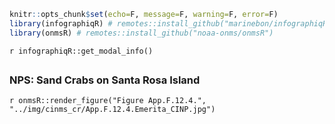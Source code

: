 ```r
knitr::opts_chunk$set(echo=F, message=F, warning=F, error=F)
library(infographiqR) # remotes::install_github("marinebon/infographiqR") 
library(onmsR) # remotes::install_github("noaa-onms/onmsR")
```

`r infographiqR::get_modal_info()`

##  {.tabset} 

### NPS: Sand Crabs on Santa Rosa Island

`r onmsR::render_figure("Figure App.F.12.4.", "../img/cinms_cr/App.F.12.4.Emerita_CINP.jpg")`
